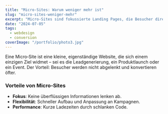 ```yaml
---
title: "Micro‑Sites: Warum weniger mehr ist"
slug: "micro-sites-weniger-mehr"
excerpt: "Micro‑Sites sind fokussierte Landing Pages, die Besucher direkt zum Ziel führen. Erfahre, wann sie Sinn machen."
date: "2024-07-05"
tags:
  - webdesign
  - conversion
coverImage: "/portfolio/photo3.jpg"
---
```


Eine Micro‑Site ist eine kleine, eigenständige Website, die sich einem einzigen Ziel widmet – sei es die Leadgenerierung, ein Produktlaunch oder ein Event. Der Vorteil: Besucher werden nicht abgelenkt und konvertieren öfter.

### Vorteile von Micro‑Sites

- **Fokus**: Keine überflüssigen Informationen lenken ab.
- **Flexibilität**: Schneller Aufbau und Anpassung an Kampagnen.
- **Performance**: Kurze Ladezeiten durch schlanken Code.